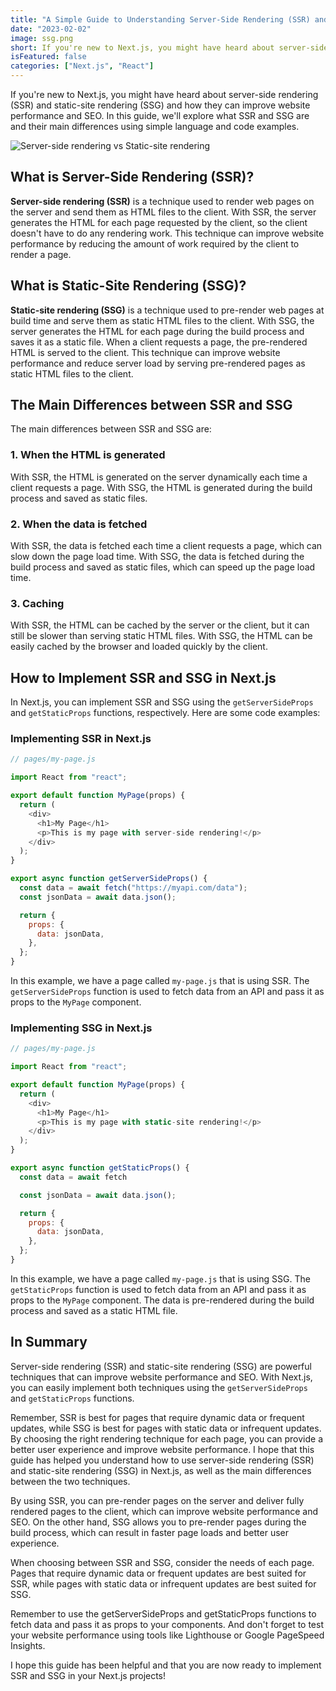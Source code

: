 ```yaml
---
title: "A Simple Guide to Understanding Server-Side Rendering (SSR) and Static-Site Rendering (SSG) in Next.js"
date: "2023-02-02"
image: ssg.png
short: If you're new to Next.js, you might have heard about server-side rendering (SSR) and static-site rendering (SSG) and how they can improve website performance and SEO. In this guide, we'll explore what SSR and SSG are and their main differences using simple language and code examples.
isFeatured: false
categories: ["Next.js", "React"]
---
```


If you're new to Next.js, you might have heard about server-side rendering (SSR) and static-site rendering (SSG) and how they can improve website performance and SEO. In this guide, we'll explore what SSR and SSG are and their main differences using simple language and code examples.

![Server-side rendering vs Static-site rendering](ssg.png)

## What is Server-Side Rendering (SSR)?

**Server-side rendering (SSR)** is a technique used to render web pages on the server and send them as HTML files to the client. With SSR, the server generates the HTML for each page requested by the client, so the client doesn't have to do any rendering work. This technique can improve website performance by reducing the amount of work required by the client to render a page.

## What is Static-Site Rendering (SSG)?

**Static-site rendering (SSG)** is a technique used to pre-render web pages at build time and serve them as static HTML files to the client. With SSG, the server generates the HTML for each page during the build process and saves it as a static file. When a client requests a page, the pre-rendered HTML is served to the client. This technique can improve website performance and reduce server load by serving pre-rendered pages as static HTML files to the client.

## The Main Differences between SSR and SSG

The main differences between SSR and SSG are:

### 1. When the HTML is generated

With SSR, the HTML is generated on the server dynamically each time a client requests a page. With SSG, the HTML is generated during the build process and saved as static files.

### 2. When the data is fetched

With SSR, the data is fetched each time a client requests a page, which can slow down the page load time. With SSG, the data is fetched during the build process and saved as static files, which can speed up the page load time.

### 3. Caching

With SSR, the HTML can be cached by the server or the client, but it can still be slower than serving static HTML files. With SSG, the HTML can be easily cached by the browser and loaded quickly by the client.

## How to Implement SSR and SSG in Next.js

In Next.js, you can implement SSR and SSG using the `getServerSideProps` and `getStaticProps` functions, respectively. Here are some code examples:

### Implementing SSR in Next.js

```js
// pages/my-page.js

import React from "react";

export default function MyPage(props) {
  return (
    <div>
      <h1>My Page</h1>
      <p>This is my page with server-side rendering!</p>
    </div>
  );
}

export async function getServerSideProps() {
  const data = await fetch("https://myapi.com/data");
  const jsonData = await data.json();

  return {
    props: {
      data: jsonData,
    },
  };
}
```

In this example, we have a page called `my-page.js` that is using SSR. The `getServerSideProps` function is used to fetch data from an API and pass it as props to the `MyPage` component.

### Implementing SSG in Next.js

```js
// pages/my-page.js

import React from "react";

export default function MyPage(props) {
  return (
    <div>
      <h1>My Page</h1>
      <p>This is my page with static-site rendering!</p>
    </div>
  );
}

export async function getStaticProps() {
  const data = await fetch
```

```javascript
  const jsonData = await data.json();

  return {
    props: {
      data: jsonData,
    },
  };
}
```

In this example, we have a page called `my-page.js` that is using SSG. The `getStaticProps` function is used to fetch data from an API and pass it as props to the `MyPage` component. The data is pre-rendered during the build process and saved as a static HTML file.

## In Summary

Server-side rendering (SSR) and static-site rendering (SSG) are powerful techniques that can improve website performance and SEO. With Next.js, you can easily implement both techniques using the `getServerSideProps` and `getStaticProps` functions.

Remember, SSR is best for pages that require dynamic data or frequent updates, while SSG is best for pages with static data or infrequent updates. By choosing the right rendering technique for each page, you can provide a better user experience and improve website performance.
I hope that this guide has helped you understand how to use server-side rendering (SSR) and static-site rendering (SSG) in Next.js, as well as the main differences between the two techniques.

By using SSR, you can pre-render pages on the server and deliver fully rendered pages to the client, which can improve website performance and SEO. On the other hand, SSG allows you to pre-render pages during the build process, which can result in faster page loads and better user experience.

When choosing between SSR and SSG, consider the needs of each page. Pages that require dynamic data or frequent updates are best suited for SSR, while pages with static data or infrequent updates are best suited for SSG.

Remember to use the getServerSideProps and getStaticProps functions to fetch data and pass it as props to your components. And don't forget to test your website performance using tools like Lighthouse or Google PageSpeed Insights.

I hope this guide has been helpful and that you are now ready to implement SSR and SSG in your Next.js projects!
